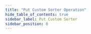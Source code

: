 ```yaml
---
title: "Put Custom Sorter Operation"
hide_table_of_contents: true
sidebar_label: Put Custom Sorter
sidebar_position: 0
---
```





<LanguageSwitcher supportedLanguages={supportedLanguages} />

<LanguageContent language="csharp">
   <PutSorterCsharp />
</LanguageContent>

<LanguageContent language="nodejs">
   <PutSorterNodejs />
</LanguageContent>


<!---
### Client API
- [Sort query results](../../../../client-api/session/querying/sort-query-results)

### Operations
- [What are operations](../../../../client-api/operations/what-are-operations)
- [Put server-wide sorter](../../../../client-api/operations/server-wide/sorters/put-sorter-server-wide)

### Studio
- [Custom sorters view](../../../../studio/database/settings/custom-sorters)


-->